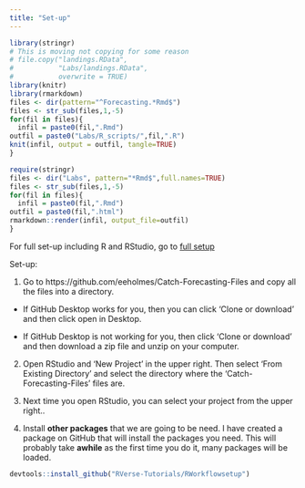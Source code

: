```yaml
---
title: "Set-up"
---
```


```r
library(stringr)
# This is moving not copying for some reason
# file.copy("landings.RData",
#           "Labs/landings.RData",
#           overwrite = TRUE)
library(knitr)
library(rmarkdown)
files <- dir(pattern="^Forecasting.*Rmd$")
files <- str_sub(files,1,-5)
for(fil in files){
  infil = paste0(fil,".Rmd")
outfil = paste0("Labs/R_scripts/",fil,".R")
knit(infil, output = outfil, tangle=TRUE)
}
```

```r
require(stringr)
files <- dir("Labs", pattern="*Rmd$",full.names=TRUE)
files <- str_sub(files,1,-5)
for(fil in files){
  infil = paste0(fil,".Rmd")
outfil = paste0(fil,".html")
rmarkdown::render(infil, output_file=outfil)
}
```

For full set-up including R and RStudio, go to [full setup](https://rverse-tutorials.github.io/Fish-Forecast-Training-Course/set-up.html)

Set-up:

1. Go to https://github.com/eeholmes/Catch-Forecasting-Files and copy all the files into a directory.

- If GitHub Desktop works for you, then you can click 'Clone or download' and then click open in Desktop.

- If GitHub Desktop is not working for you, then click 'Clone or download' and then download a zip file and unzip on your computer.

2. Open RStudio and 'New Project' in the upper right.  Then select 'From Existing Directory' and select the directory where the 'Catch-Forecasting-Files' files are.

3. Next time you open RStudio, you can select your project from the upper right..

2. Install **other packages** that we are going to be need. I have created a package on GitHub that will install the packages you need.  This will probably take **awhile** as the first time you do it, many packages will be loaded.

```r
devtools::install_github("RVerse-Tutorials/RWorkflowsetup")
```